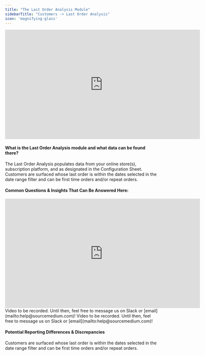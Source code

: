 ```yaml
---
title: "The Last Order Analysis Module"
sidebarTitle: "Customers -> Last Order Analysis"
icon: 'magnifying-glass'
---
```

<iframe width="640" height="360" src="https://www.loom.com/embed/7f497d5e01af4c4db6ed7d83a7446275?sid=46db3fc9-14c4-478d-aada-f6d5cc786274" frameborder="0" webkitallowfullscreen mozallowfullscreen allowfullscreen></iframe>

#### What is the Last Order Analysis module and what data can be found there?
The Last Order Analysis populates data from your online store(s), subscription platform, and as designated in the Configuration Sheet. Customers are surfaced whose last order is within the dates selected in the date range filter and can be first time orders and/or repeat orders.
#### Common Questions & Insights That Can Be Answered Here:

<AccordionGroup>
<Accordion title="What are the most common 1st to last order patterns?">
<iframe width="640" height="360" src="https://www.loom.com/embed/190f66e438924d9da58b506e559e6ff4?sid=3f84344a-ddd2-4ccc-94e8-701747f70ca8" frameborder="0" webkitallowfullscreen mozallowfullscreen allowfullscreen></iframe>
</Accordion>
<Accordion title="How much have these customers spent in total?">
Video to be recorded. Until then, feel free to message us on Slack or [email](mailto:help@sourcemedium.com)!
</Accordion>
<Accordion title="How many orders have these customers made and when were they acquired?">
Video to be recorded. Until then, feel free to message us on Slack or [email](mailto:help@sourcemedium.com)!
</Accordion>
</AccordionGroup>

#### Potential Reporting Differences & Discrepancies
Customers are surfaced whose last order is within the dates selected in the date range filter and can be first time orders and/or repeat orders.